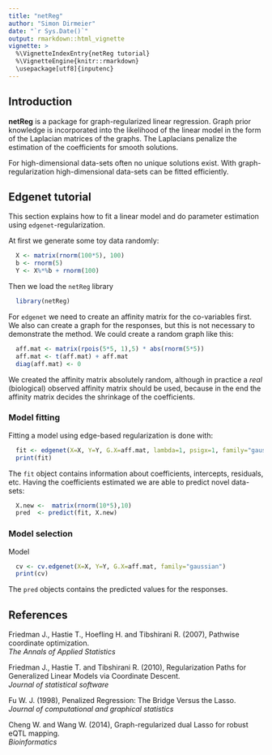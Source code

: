 ```yaml
---
title: "netReg"
author: "Simon Dirmeier"
date: "`r Sys.Date()`"
output: rmarkdown::html_vignette
vignette: >
  %\VignetteIndexEntry{netReg tutorial}
  %\VignetteEngine{knitr::rmarkdown}
  \usepackage[utf8]{inputenc}
---
```


## Introduction

**netReg** is a package for graph-regularized linear regression. Graph prior knowledge is incorporated into the likelihood of the linear model in the form of the Laplacian matrices of the graphs. The Laplacians penalize the estimation of the coefficients for smooth solutions. 

For high-dimensional data-sets often no unique solutions exist. With graph-regularization high-dimensional data-sets can be fitted efficiently.


## Edgenet tutorial

This section explains how to fit a linear model and do parameter estimation using `edgenet`-regularization.

At first we generate some toy data randomly:

```r
  X <- matrix(rnorm(100*5), 100)
  b <- rnorm(5)
  Y <- X%*%b + rnorm(100)
```

Then we load the `netReg` library

```r
  library(netReg)
```

For `edgenet` we need to create an affinity matrix for the co-variables first. We also can create a graph for the responses, but this is not necessary to demonstrate the method. We could create a random graph like this:

```r
  aff.mat <- matrix(rpois(5*5, 1),5) * abs(rnorm(5*5))
  aff.mat <- t(aff.mat) + aff.mat
  diag(aff.mat) <- 0
```

We created the affinity matrix absolutely random, although in practice a *real* (biological) observed affinity matrix should be used, because in the end the affinity matrix decides the shrinkage of the coefficients. 

### Model fitting

Fitting a model using edge-based regularization is done with:

```r
  fit <- edgenet(X=X, Y=Y, G.X=aff.mat, lambda=1, psigx=1, family="gaussian")
  print(fit)
```

The `fit` object contains information about coefficients, intercepts, residuals, etc. Having the coefficients estimated we are able to predict novel data-sets:

```r
  X.new <-  matrix(rnorm(10*5),10)
  pred  <- predict(fit, X.new)
```

### Model selection

Model

```r
  cv <- cv.edgenet(X=X, Y=Y, G.X=aff.mat, family="gaussian")
  print(cv)
```


The `pred` objects contains the predicted values for the responses.

## References

<p>Friedman J., Hastie T., Hoefling H. and Tibshirani R. (2007), Pathwise coordinate optimization.<br>
  <i>The Annals of Applied Statistics</i>
</p>  
<p>Friedman J., Hastie T. and Tibshirani R. (2010), Regularization Paths for Generalized Linear Models via Coordinate Descent.<br>
  <i>Journal of statistical software</i>
</p>
<p>Fu W. J. (1998), Penalized Regression: The Bridge Versus the Lasso.<br>
  <i>Journal of computational and graphical statistics</i>
</p>
<p>Cheng W. and Wang W. (2014), Graph-regularized dual Lasso for robust eQTL mapping.<br>
  <i>Bioinformatics</i>
</p>